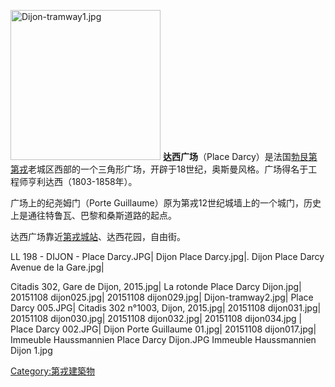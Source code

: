 [[File:Dijon-tramway1.jpg|240px]]
'''达西广场'''（Place Darcy）是法国[[勃艮第|勃艮第]][[第戎|第戎]]老城区西部的一个三角形广场，开辟于18世纪，奥斯曼风格。广场得名于工程师亨利达西（1803-1858年）。

广场上的纪尧姆门（Porte Guillaume）原为第戎12世纪城墙上的一个城门，历史上是通往特鲁瓦、巴黎和桑斯道路的起点。

达西广场靠近[[第戎城站|第戎城站]]、达西花园，自由街。

<gallery mode="packed">
LL 198 - DIJON - Place Darcy.JPG|
Dijon Place Darcy.jpg|.
Dijon Place Darcy Avenue de la Gare.jpg|
</gallery>

<gallery mode="packed">
Citadis 302, Gare de Dijon, 2015.jpg|
La rotonde Place Darcy Dijon.jpg|
20151108 dijon025.jpg|
20151108 dijon029.jpg|
Dijon-tramway2.jpg|
Place Darcy 005.JPG|
Citadis 302 n°1003, Dijon, 2015.jpg|
20151108 dijon031.jpg|
20151108 dijon030.jpg|
20151108 dijon032.jpg|
20151108 dijon034.jpg |
Place Darcy 002.JPG|
Dijon Porte Guillaume 01.jpg|
20151108 dijon017.jpg| 
Immeuble Haussmannien Place Darcy Dijon.JPG
Immeuble Haussmannien Dijon 1.jpg
</gallery>

[[Category:第戎建築物|Category:第戎建築物]]